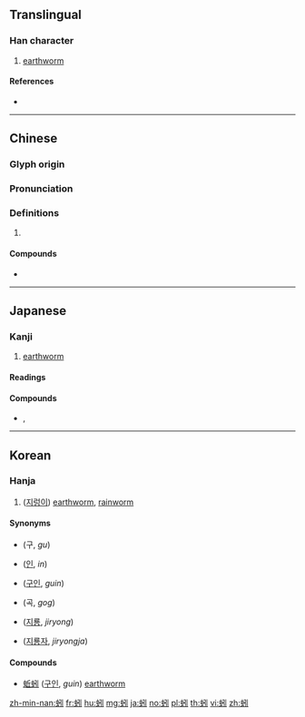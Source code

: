 {{character info/new}}
==Translingual==

===Han character===
{{Han char|rn=142|rad=虫|as=04|sn=10|four=52100|canj=LINL|ids=⿰虫引}}

# [[earthworm]]

====References====
* {{Han ref|kx=1077.350|dkj=32866|dj=1546.290|hdz=42841.020|uh=8693}}

----

==Chinese==
{{zh-forms}}

===Glyph origin===
{{Han etym}}

===Pronunciation===
{{zh-pron
|m=yǐn
|c=jan5
|h=pfs=
|md=
|mn=qz,tw,xm:ún/twv,zz:ín/tw:kún/tw:kín
|w=
|mc=y
|oc=y
|cat=
}}

===Definitions===
{{zh-hanzi}}

# {{rfdef|lang=zh}}

====Compounds====
* {{zh-l|蚯蚓}}

----

==Japanese==

===Kanji===
{{ja-kanji|grade=|rs=虫04}}

# [[earthworm]]

====Readings====
{{ja-readings|goon=[[いん]] (in)|kanon=[[いん]] (in)|kun=[[みみず]] (mimizu)}}

====Compounds====
* {{ja-r|蚯蚓|みみず}}, {{ja-r|蚯蚓|きゅういん}}

----

==Korean==

===Hanja===
{{ko-hanja|hangeul=인|eumhun=|rv=in|mr=in|y=in}}

# ([[지렁이]]) [[earthworm]], [[rainworm]]

====Synonyms====
{{top2}}
* {{l|ko|蚯}} (구, ''gu'')
* {{l|ko|蚓}} ([[인]], ''in'')
* {{l|ko|蚯蚓}} ([[구인]], ''guin'')
* {{l|ko|蛐}} (곡, ''gog'')
{{mid2}}
* {{l|ko|地龍}} ([[지룡]], ''jiryong'')
* {{l|ko|地龍子}} ([[지룡자]], ''jiryongja'')
{{bottom}}

====Compounds====
* [[蚯蚓]] ([[구인]], ''guin'') [[earthworm]]

[[zh-min-nan:蚓]]
[[fr:蚓]]
[[hu:蚓]]
[[mg:蚓]]
[[ja:蚓]]
[[no:蚓]]
[[pl:蚓]]
[[th:蚓]]
[[vi:蚓]]
[[zh:蚓]]